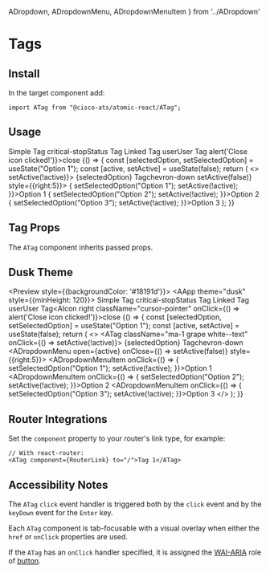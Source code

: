 

  ADropdown,
  ADropdownMenu,
  ADropdownMenuItem
} from '../ADropdown'

<Meta title="Components/Tags" component={ATag} />

# Tags

## Install

In the target component add:

```
import ATag from "@cisco-ats/atomic-react/ATag";
```

## Usage

<Preview>
  <Story name="usage-1">
  <AApp style={{minHeight: 120}}>
    <ATag>
      Simple Tag
    </ATag>
    <ATag className="status-red white--text ma-1">
      <AIcon left>critical-stop</AIcon>Status Tag
    </ATag>
    <ATag href="/" target="_blank" className="ma-1">
      Linked Tag
    </ATag>
    <ATag className="cisco-blue white--text ma-1">
      <AIcon left>user</AIcon>User Tag<AIcon right className="cursor-pointer" onClick={() => alert('Close icon clicked!')}>close</AIcon>
    </ATag>
      <YourComponent>
      {() => {
        const [selectedOption, setSelectedOption] = useState("Option 1");
        const [active, setActive] = useState(false);
        return (
          <>
          <ATag className="ma-1 grape white--text" onClick={() => setActive(!active)}>
            {selectedOption} Tag<AIcon right className="cursor-pointer">chevron-down</AIcon>
          </ATag>
          <ADropdown>
            <ADropdownMenu open={active} onClose={() => setActive(false)} style={{right:5}}>
              <ADropdownMenuItem onClick={() => { setSelectedOption("Option 1"); setActive(!active); }}>Option 1</ADropdownMenuItem>
              <ADropdownMenuItem onClick={() => { setSelectedOption("Option 2"); setActive(!active); }}>Option 2</ADropdownMenuItem>
              <ADropdownMenuItem onClick={() => { setSelectedOption("Option 3"); setActive(!active); }}>Option 3</ADropdownMenuItem>
            </ADropdownMenu>
          </ADropdown>
          </>
        );
      }}
      </YourComponent>
  </AApp>
  </Story>
</Preview>

## Tag Props

The `ATag` component inherits passed props.

<Props of={ATag} />

## Dusk Theme

<Preview style={{backgroundColor: '#18191d'}}>
  <Story name="dusk-1">
  <AApp theme="dusk" style={{minHeight: 120}}>
    <ATag>
      Simple Tag
    </ATag>
    <ATag className="status-red white--text ma-1">
      <AIcon left>critical-stop</AIcon>Status Tag
    </ATag>
    <ATag href="/" target="_blank" className="ma-1">
      Linked Tag
    </ATag>
    <ATag className="cisco-blue white--text ma-1">
      <AIcon left>user</AIcon>User Tag<AIcon right className="cursor-pointer" onClick={() => alert('Close icon clicked!')}>close</AIcon>
    </ATag>
      <YourComponent>
      {() => {
        const [selectedOption, setSelectedOption] = useState("Option 1");
        const [active, setActive] = useState(false);
        return (
          <>
          <ATag className="ma-1 grape white--text" onClick={() => setActive(!active)}>
            {selectedOption} Tag<AIcon right className="cursor-pointer">chevron-down</AIcon>
          </ATag>
          <ADropdown>
            <ADropdownMenu open={active} onClose={() => setActive(false)} style={{right:5}}>
              <ADropdownMenuItem onClick={() => { setSelectedOption("Option 1"); setActive(!active); }}>Option 1</ADropdownMenuItem>
              <ADropdownMenuItem onClick={() => { setSelectedOption("Option 2"); setActive(!active); }}>Option 2</ADropdownMenuItem>
              <ADropdownMenuItem onClick={() => { setSelectedOption("Option 3"); setActive(!active); }}>Option 3</ADropdownMenuItem>
            </ADropdownMenu>
          </ADropdown>
          </>
        );
      }}
      </YourComponent>
  </AApp>
  </Story>
</Preview>

## Router Integrations

Set the `component` property to your router's link type, for example:

```
// With react-router:
<ATag component={RouterLink} to="/">Tag 1</ATag>
```

## Accessibility Notes

The `ATag` `click` event handler is triggered both by the `click` event and by the `keyDown` event for the `Enter` key.

Each `ATag` component is tab-focusable with a visual overlay when either the `href` or `onClick` properties are used.

If the `ATag` has an `onClick` handler specified, it is assigned the [WAI-ARIA](https://www.w3.org/WAI/standards-guidelines/aria/) role of [button](https://www.w3.org/TR/wai-aria/#button).
